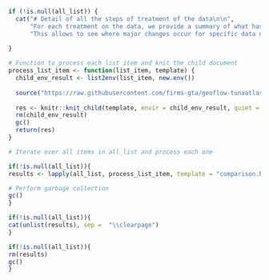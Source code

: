 ```r

if (!is.null(all_list)) {
  cat("# Detail of all the steps of treatment of the data\n\n",
      "For each treatment on the data, we provide a summary of what has been added, removed or transformed. ",
      "This allows to see where major changes occur for specific data needs.\n\n")
  
}
```


```r

# Function to process each list item and knit the child document
process_list_item <- function(list_item, template) {
  child_env_result <- list2env(list_item, new.env())
  
  source("https://raw.githubusercontent.com/firms-gta/geoflow-tunaatlas/master/Analysis_markdown/functions/Functions_markdown.R", local = child_env_result)
  
  res <- knitr::knit_child(template, envir = child_env_result, quiet = TRUE)
  rm(child_env_result)
  gc()
  return(res)
}

# Iterate over all items in all_list and process each one

if(!is.null(all_list)){
results <- lapply(all_list, process_list_item, template = "comparison.Rmd")

# Perform garbage collection
gc()
}
```


```r
if(!is.null(all_list)){
cat(unlist(results), sep =  "\\clearpage")
}
```

```r
if(!is.null(all_list)){
rm(results)
gc()
}
```
